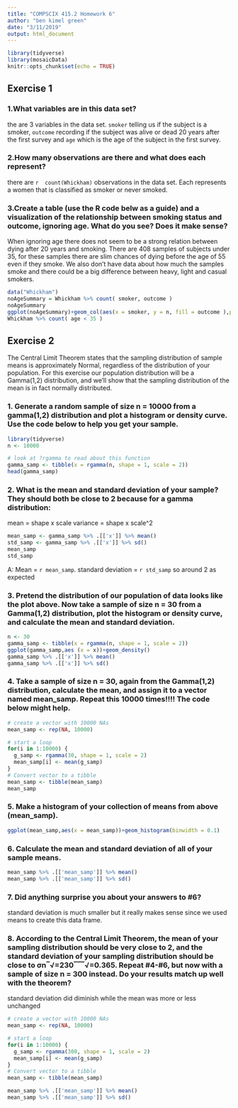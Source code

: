 ```yaml
---
title: "COMPSCIX 415.2 Homework 6"
author: "ben kimel green"
date: "3/11/2019"
output: html_document
---
```


```r
library(tidyverse)
library(mosaicData)
knitr::opts_chunk$set(echo = TRUE)
```

## Exercise 1
### 1.What variables are in this data set?<br/>
the are 3 variables in the data set. `smoker` telling us if the subject is a smoker, `outcome` recording if the subject was alive or dead 20 years after the first survey  and `age` which is the age of the subject in the first survey.<br/>

### 2.How many observations are there and what does each represent?<br/>
there are `r  count(Whickham)` observations in the data set. Each represents a women that is classified as smoker or never smoked.<br/>

### 3.Create a table (use the R code belw as a guide) and a visualization of the relationship between smoking status and outcome, ignoring age. What do you see? Does it make sense? <br/>
When ignoring age there does not seem to be a strong relation between dying after 20 years and smoking. There are 408 samples of subjects under 35, for these samples there are slim chances of dying before the age of 55 even if they smoke. We also don't have data about how much the samples smoke and there could be a big difference between heavy, light and casual smokers.<br/>
```r
data("Whickham")
noAgeSummary = Whickham %>% count( smoker, outcome )
noAgeSummary
ggplot(noAgeSummary)+geom_col(aes(x = smoker, y = n, fill = outcome ),position = "dodge")
Whickham %>% count( age < 35 )
```

## Exercise 2
The Central Limit Theorem states that the sampling distribution of sample means is approximately Normal, regardless of the distribution of your population. For this exercise our population distribution will be a Gamma(1,2) distribution, and we’ll show that the sampling distribution of the mean is in fact normally distributed.

### 1. Generate a random sample of size n = 10000 from a gamma(1,2) distribution and plot a histogram or density curve. Use the code below to help you get your sample.
```r
library(tidyverse)
n <- 10000

# look at ?rgamma to read about this function
gamma_samp <- tibble(x = rgamma(n, shape = 1, scale = 2))
head(gamma_samp)
```
### 2. What is the mean and standard deviation of your sample? They should both be close to 2 because for a gamma distribution:
mean = shape x scale
variance = shape x scale^2

```r
mean_samp <- gamma_samp %>% .[['x']] %>% mean()
std_samp <- gamma_samp %>% .[['x']] %>% sd()
mean_samp
std_samp
```
A: Mean = `r mean_samp `. standard deviation = `r std_samp` so around 2 as expected 

### 3. Pretend the distribution of our population of data looks like the plot above. Now take a sample of size n = 30 from a Gamma(1,2) distribution, plot the histogram or density curve, and calculate the mean and standard deviation.
```r
n <- 30
gamma_samp <- tibble(x = rgamma(n, shape = 1, scale = 2))
ggplot(gamma_samp,aes (x = x))+geom_density()
gamma_samp %>% .[['x']] %>% mean()
gamma_samp %>% .[['x']] %>% sd()
```

### 4. Take a sample of size n = 30, again from the Gamma(1,2) distribution, calculate the mean, and assign it to a vector named mean_samp. Repeat this 10000 times!!!! The code below might help.
```r
# create a vector with 10000 NAs
mean_samp <- rep(NA, 10000)

# start a loop
for(i in 1:10000) {
  g_samp <- rgamma(30, shape = 1, scale = 2)
  mean_samp[i] <- mean(g_samp)
}
# Convert vector to a tibble
mean_samp <- tibble(mean_samp)
mean_samp
```
### 5. Make a histogram of your collection of means from above (mean_samp).
```r
ggplot(mean_samp,aes(x = mean_samp))+geom_histogram(binwidth = 0.1)
```


### 6. Calculate the mean and standard deviation of all of your sample means.
```r
mean_samp %>% .[['mean_samp']] %>% mean()
mean_samp %>% .[['mean_samp']] %>% sd()
```

### 7. Did anything surprise you about your answers to #6?
standard deviation is much smaller but it really makes sense since we used means to create this data frame.

### 8. According to the Central Limit Theorem, the mean of your sampling distribution should be very close to 2, and the standard deviation of your sampling distribution should be close to σn‾√=230‾‾‾√=0.365. Repeat #4-#6, but now with a sample of size n = 300 instead. Do your results match up well with the theorem?
standard deviation did diminish while the mean was more or less unchanged
```r
# create a vector with 10000 NAs
mean_samp <- rep(NA, 10000)

# start a loop
for(i in 1:10000) {
  g_samp <- rgamma(300, shape = 1, scale = 2)
  mean_samp[i] <- mean(g_samp)
}
# Convert vector to a tibble
mean_samp <- tibble(mean_samp)

mean_samp %>% .[['mean_samp']] %>% mean()
mean_samp %>% .[['mean_samp']] %>% sd()
```
